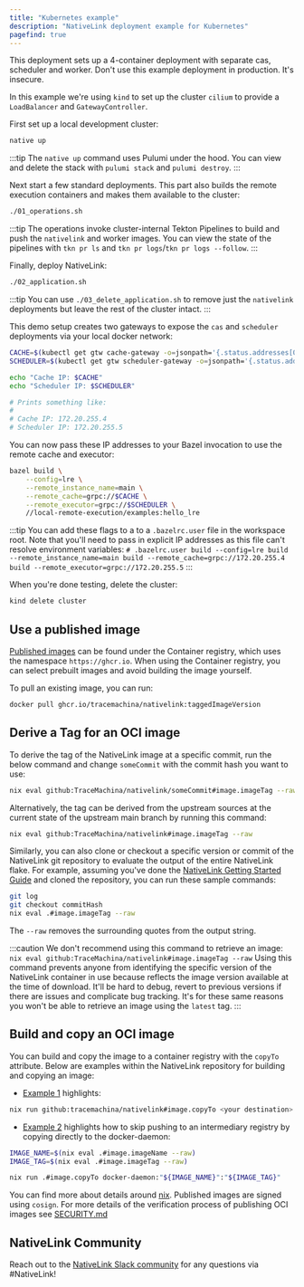 ```yaml
---
title: "Kubernetes example"
description: "NativeLink deployment example for Kubernetes"
pagefind: true
---
```

This deployment sets up a 4-container deployment with separate cas, scheduler
and worker. Don't use this example deployment in production. It's insecure.

In this example we're using `kind` to set up the cluster `cilium` to provide a
`LoadBalancer` and `GatewayController`.

First set up a local development cluster:

```bash
native up
```

:::tip
The `native up` command uses Pulumi under the hood. You can view and delete
the stack with `pulumi stack` and `pulumi destroy`.
:::

Next start a few standard deployments. This part also builds the remote
execution containers and makes them available to the cluster:

```bash
./01_operations.sh
```

:::tip
The operations invoke cluster-internal Tekton Pipelines to build and push the
`nativelink` and worker images. You can view the state of the pipelines with
`tkn pr ls` and `tkn pr logs`/`tkn pr logs --follow`.
:::

Finally, deploy NativeLink:

```bash
./02_application.sh
```

:::tip
You can use `./03_delete_application.sh` to remove just the `nativelink`
deployments but leave the rest of the cluster intact.
:::

This demo setup creates two gateways to expose the `cas` and `scheduler`
deployments via your local docker network:

```bash
CACHE=$(kubectl get gtw cache-gateway -o=jsonpath='{.status.addresses[0].value}')
SCHEDULER=$(kubectl get gtw scheduler-gateway -o=jsonpath='{.status.addresses[0].value}')

echo "Cache IP: $CACHE"
echo "Scheduler IP: $SCHEDULER"

# Prints something like:
#
# Cache IP: 172.20.255.4
# Scheduler IP: 172.20.255.5
```

You can now pass these IP addresses to your Bazel invocation to use the remote
cache and executor:

```bash
bazel build \
    --config=lre \
    --remote_instance_name=main \
    --remote_cache=grpc://$CACHE \
    --remote_executor=grpc://$SCHEDULER \
    //local-remote-execution/examples:hello_lre
```

:::tip
You can add these flags to a to a `.bazelrc.user` file in the workspace root.
Note that you'll need to pass in explicit IP addresses as this file can't
resolve environment variables:
`# .bazelrc.user
build --config=lre
build --remote_instance_name=main
build --remote_cache=grpc://172.20.255.4
build --remote_executor=grpc://172.20.255.5`
:::

When you're done testing, delete the cluster:

```bash
kind delete cluster
```

## Use a published image

[Published images](https://github.com/TraceMachina/nativelink/pkgs/container/nativelink) can be found under the Container registry, which uses the namespace `https://ghcr.io`. When using the Container registry, you can select prebuilt images and avoid building the image yourself.

To pull an existing image, you can run:

```sh
docker pull ghcr.io/tracemachina/nativelink:taggedImageVersion
```

## Derive a Tag for an OCI image

To derive the tag of the NativeLink image at a specific commit, run the below command and change `someCommit` with the commit hash you want to use:

```sh
nix eval github:TraceMachina/nativelink/someCommit#image.imageTag --raw
```

Alternatively, the tag can be derived from the upstream sources at the current state of the upstream main branch by running this command:

```sh
nix eval github:TraceMachina/nativelink#image.imageTag --raw
```

Similarly, you can also clone or checkout a specific version or commit of the NativeLink git repository to evaluate the output of the entire NativeLink flake. For example, assuming you've done the [NativeLink Getting Started Guide](https://github.com/TraceMachina/nativelink?tab=readme-ov-file#getting-started-with-nativelink) and cloned the repository, you can run these sample commands:

```sh
git log
git checkout commitHash
nix eval .#image.imageTag --raw
```

The `--raw` removes the surrounding quotes from the output string.

:::caution
We don't recommend using this command to
retrieve an image:
`nix eval github:TraceMachina/nativelink#image.imageTag --raw`
Using this command prevents anyone from
identifying the specific version of the
NativeLink container in use because
reflects the image version available at the
time of download. It'll be hard to debug,
revert to previous versions if there are issues
and complicate bug tracking.
It's for these same reasons you won't be able
to retrieve an image using the `latest` tag.
:::

## Build and copy an OCI image

You can build and copy the image to a container registry with the `copyTo` attribute. Below are examples within the NativeLink repository for building and copying an image:

* [Example 1](https://github.com/TraceMachina/nativelink/blob/09b32c94d3cc7780816585e9b87f69c56cf931ae/deployment-examples/kubernetes/01_operations.sh#L12-L16) highlights:

```sh
nix run github:tracemachina/nativelink#image.copyTo <your destination>
```

* [Example 2](https://github.com/TraceMachina/nativelink/blob/09b32c94d3cc7780816585e9b87f69c56cf931ae/tools/local-image-test.nix#L12-L13) highlights how to skip pushing to an intermediary registry by copying directly to the docker-daemon:

```sh
IMAGE_NAME=$(nix eval .#image.imageName --raw)
IMAGE_TAG=$(nix eval .#image.imageTag --raw)

nix run .#image.copyTo docker-daemon:"${IMAGE_NAME}":"${IMAGE_TAG}"
```

You can find more about details around [nix](https://github.com/nlewo/nix2container). Published images are signed using `cosign`. For more details of the verification process of publishing OCI images see [SECURITY.md](https://github.com/TraceMachina/nativelink/blob/main/SECURITY.md)

## NativeLink Community

Reach out to the [NativeLink Slack community](https://join.slack.com/t/nativelink/shared_invite/zt-2forhp5n9-L7dTD21nCSY9_IRteQvZmw) for any questions via #NativeLink!
